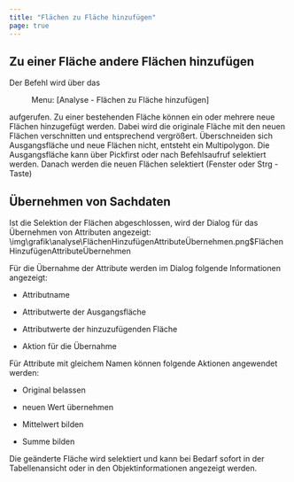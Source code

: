 ```yaml
---
title: "Flächen zu Fläche hinzufügen"
page: true
---
```

## Zu einer Fl&#228;che andere Fl&#228;chen hinzuf&#252;gen

Der Befehl wird &#252;ber das  <Menu> Menu: [Analyse - Flächen zu Fläche hinzufügen] </Menu>  aufgerufen.
Zu einer bestehenden Fl&#228;che k&#246;nnen ein oder mehrere neue Fl&#228;chen hinzugef&#252;gt werden. Dabei wird die originale Fl&#228;che mit den neuen Fl&#228;chen verschnitten und entsprechend vergr&#246;&#223;ert. &#220;berschneiden sich Ausgangsfl&#228;che und neue Fl&#228;chen nicht, entsteht ein Multipolygon.
Die Ausgangsfl&#228;che kann &#252;ber Pickfirst oder nach Befehlsaufruf selektiert werden. Danach werden die neuen Fl&#228;chen selektiert (Fenster oder  <Border>Strg</Border> -Taste)

## &#220;bernehmen von Sachdaten
Ist die Selektion der Fl&#228;chen abgeschlossen, wird der Dialog f&#252;r das &#220;bernehmen von Attributen angezeigt:<Image>\img\grafik\analyse\FlächenHinzufügenAttributeÜbernehmen.png$FlächenHinzufügenAttributeÜbernehmen</Image>

F&#252;r die &#220;bernahme der Attribute werden im Dialog folgende Informationen angezeigt:

- Attributname

- Attributwerte der Ausgangsfl&#228;che

- Attributwerte der hinzuzuf&#252;genden Fl&#228;che

- Aktion f&#252;r die &#220;bernahme




F&#252;r Attribute mit gleichem Namen k&#246;nnen folgende Aktionen angewendet werden:

- Original belassen

- neuen Wert &#252;bernehmen

- Mittelwert bilden

- Summe bilden




Die ge&#228;nderte Fl&#228;che wird selektiert und kann bei Bedarf sofort in der Tabellenansicht oder in den Objektinformationen angezeigt werden.
